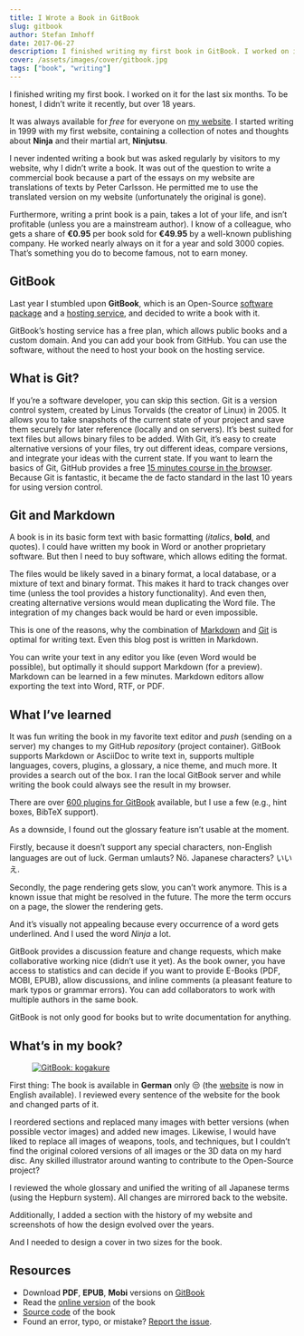 ```yaml
---
title: I Wrote a Book in GitBook
slug: gitbook
author: Stefan Imhoff
date: 2017-06-27
description: I finished writing my first book in GitBook. I worked on it for the last six months, and it’s available to read online, as PDF, EPUB, and Mobi.
cover: /assets/images/cover/gitbook.jpg
tags: ["book", "writing"]
---
```


I finished writing my first book. I worked on it for the last six months. To be honest, I didn’t write it recently, but over 18 years.

It was always available for _free_ for everyone on [my website](https://www.kogakure.de/). I started writing in 1999 with my first website, containing a collection of notes and thoughts about **Ninja** and their martial art, **Ninjutsu**.

I never indented writing a book but was asked regularly by visitors to my website, why I didn’t write a book. It was out of the question to write a commercial book because a part of the essays on my website are translations of texts by Peter Carlsson. He permitted me to use the translated version on my website (unfortunately the original is gone).

Furthermore, writing a print book is a pain, takes a lot of your life, and isn’t profitable (unless you are a mainstream author). I know of a colleague, who gets a share of **€0.95** per book sold for **€49.95** by a well-known publishing company. He worked nearly always on it for a year and sold 3000 copies. That’s something you do to become famous, not to earn money.

## GitBook

Last year I stumbled upon **GitBook**, which is an Open-Source [software package](https://github.com/GitbookIO/gitbook) and a [hosting service](https://www.gitbook.com/), and decided to write a book with it.

GitBook’s hosting service has a free plan, which allows public books and a custom domain. And you can add your book from GitHub. You can use the software, without the need to host your book on the hosting service.

## What is Git?

If you’re a software developer, you can skip this section. Git is a version control system, created by Linus Torvalds (the creator of Linux) in 2005. It allows you to take snapshots of the current state of your project and save them securely for later reference (locally and on servers). It’s best suited for text files but allows binary files to be added. With Git, it’s easy to create alternative versions of your files, try out different ideas, compare versions, and integrate your ideas with the current state. If you want to learn the basics of Git, GitHub provides a free [15 minutes course in the browser](https://try.github.io/). Because Git is fantastic, it became the de facto standard in the last 10 years for using version control.

## Git and Markdown

A book is in its basic form text with basic formatting (_italics_, **bold**, and quotes). I could have written my book in Word or another proprietary software. But then I need to buy software, which allows editing the format.

The files would be likely saved in a binary format, a local database, or a mixture of text and binary format. This makes it hard to track changes over time (unless the tool provides a history functionality). And even then, creating alternative versions would mean duplicating the Word file. The integration of my changes back would be hard or even impossible.

This is one of the reasons, why the combination of [Markdown](https://daringfireball.net/projects/markdown/) and [Git](https://git-scm.com/) is optimal for writing text. Even this blog post is written in Markdown.

You can write your text in any editor you like (even Word would be possible), but optimally it should support Markdown (for a preview). Markdown can be learned in a few minutes. Markdown editors allow exporting the text into Word, RTF, or PDF.

## What I’ve learned

It was fun writing the book in my favorite text editor and _push_ (sending on a server) my changes to my GitHub _repository_ (project container). GitBook supports Markdown or AsciiDoc to write text in, supports multiple languages, covers, plugins, a glossary, a nice theme, and much more. It provides a search out of the box. I ran the local GitBook server and while writing the book could always see the result in my browser.

There are over [600 plugins for GitBook](https://plugins.gitbook.com/) available, but I use a few (e.g., hint boxes, BibTeX support).

As a downside, I found out the glossary feature isn’t usable at the moment.

Firstly, because it doesn’t support any special characters, non-English languages are out of luck. German umlauts? Nö. Japanese characters? いいえ.

Secondly, the page rendering gets slow, you can’t work anymore. This is a known issue that might be resolved in the future. The more the term occurs on a page, the slower the rendering gets.

And it’s visually not appealing because every occurrence of a word gets underlined. And I used the word _Ninja_ a lot.

GitBook provides a discussion feature and change requests, which make collaborative working nice (didn’t use it yet). As the book owner, you have access to statistics and can decide if you want to provide E-Books (PDF, MOBI, EPUB), allow discussions, and inline comments (a pleasant feature to mark typos or grammar errors). You can add collaborators to work with multiple authors in the same book.

GitBook is not only good for books but to write documentation for anything.

## What’s in my book?

<Figure caption="GitBook: kogakure">
  <a href="https://www.kogakure.de/">
    <Image src="/assets/images/posts/gitbook-kogakure.jpg" alt="GitBook: kogakure" />
  </a>
</Figure>

First thing: The book is available in **German** only 😒 (the [website](https://www.kogakure.de/en) is now in English available). I reviewed every sentence of the website for the book and changed parts of it.

I reordered sections and replaced many images with better versions (when possible vector images) and added new images. Likewise, I would have liked to replace all images of weapons, tools, and techniques, but I couldn’t find the original colored versions of all images or the 3D data on my hard disc. Any skilled illustrator around wanting to contribute to the Open-Source project?

I reviewed the whole glossary and unified the writing of all Japanese terms (using the Hepburn system). All changes are mirrored back to the website.

Additionally, I added a section with the history of my website and screenshots of how the design evolved over the years.

And I needed to design a cover in two sizes for the book.

## Resources

- Download **PDF**, **EPUB**, **Mobi** versions on [GitBook](https://github.com/kogakure/book-kogakure/releases)
- Read the [online version](https://www.kogakure.de/) of the book
- [Source code](https://github.com/kogakure/website-11ty-kogakure.de) of the book
- Found an error, typo, or mistake? [Report the issue](https://github.com/kogakure/website-11ty-kogakure.de/issues).
